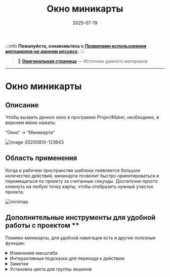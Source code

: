 ﻿---
sidebar_position: 2
title: "Окно миникарты"
description: ""
date: "2025-07-19"
converted: true
originalFile: "Окно миникарты.txt"
targetUrl: "https://zennolab.atlassian.net/wiki/spaces/RU/pages/735772693"
---
:::info **Пожалуйста, ознакомьтесь с [*Правилами использования материалов на данном ресурсе*](../Disclaimer).**
:::

> 🔗 **[Оригинальная страница](https://zennolab.atlassian.net/wiki/spaces/RU/pages/735772693)** — Источник данного материала

_______________________________________________  
# Окно миникарты

## Описание

Чтобы вызвать данное окно в программе ProjectMaker, необходимо, в верхнем меню нажать:

“Окно” → “Миникарта“

![image-20200810-123643](./assets/Окно_миникарты/Окно_миникарты_pic1.png)



## Область применения

Когда в рабочем пространстве шаблона появляется большое количество действий, миникарта позволит быстро ориентироваться и перемещаться по проекту за считанные секунды. Достаточно просто кликнуть на любую точку карты, чтобы отобразить нужный участок проекта.

![minimap](./assets/Окно_миникарты/Окно_миникарты_pic2.gif)



## Дополнительные инструменты для удобной работы с проектом ** 

Помимо миникарты, для удобной навигации есть и другие полезные функции:

<details>
<summary>Изменение масштаба</summary>

Вы можете с легкостью менять масштаб проекта, чтобы увидеть всю картину целиком. Для этого вспользуйтесь горячей комбиминацией клавиш `Ctrl` + `Колесико мыши` или `Ctrl` + `+` для увеличения и `Ctrl` + `-` для уменьшения масшатаба.

![JfH3GNpDiP](./assets/Окно_миникарты/Окно_миникарты_pic3.gif)



</details>
<details>
<summary>Интерактивные подсказки для перехода к действию</summary>

Когда в шаблоне много стрелок или действия находятся на большом расстоянии друг от друга, это усложняет навигацию по проекту. Чтобы этого не происходило, воспользуйтесь функцией перехода к действию, которая перекинет Вас на нужный экшен.

Как это работает?

1. Наведите курсор на точку крепления кубика, путь которого нужно проследить.
2. Если действие находится за пределами холста, появится интерактивная подсказка.

Также, это актуально в ситуациях, когда к одному блоку подсоединено сразу несколько указателей.

![TcQ2dMc](./assets/Окно_миникарты/Окно_миникарты_pic4.gif)



</details>
<details>
<summary>Заметки</summary>

С помощью [❗→ заметок](/wiki/spaces/RU/pages/534020312 "/wiki/spaces/RU/pages/534020312") Вы можете прокомментировать определенный набор действий и сгруппировать их по какому-либо цветовому признаку.

![image-20200810-154356](./assets/Окно_миникарты/Окно_миникарты_pic5.png)



![image-20200810-155506](./assets/Окно_миникарты/Окно_миникарты_pic6.png)



</details>
<details>
<summary>Установка цвета для группы экшенов</summary>

Благодаря этому Вы сможете маркировать группы по цветам логически, например:
Настройки - **серый**, блок авторизации - **оранжевый**, регистрации - **красный** и т.п.

Также, есть Адаптивный цвет, который окрашивает группу в цвет доминирующих экшенов.

![WW23eTJ](./assets/Окно_миникарты/Окно_миникарты_pic7.png)



</details>